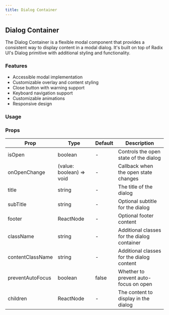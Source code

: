 ```yaml
---
title: Dialog Container
---
```


## Dialog Container

The Dialog Container is a flexible modal component that provides a consistent way to display content in a modal dialog. It's built on top of Radix UI's Dialog primitive with additional styling and functionality.

### Features

- Accessible modal implementation
- Customizable overlay and content styling
- Close button with warning support
- Keyboard navigation support
- Customizable animations
- Responsive design

### Usage

<DialogContainerExample />

### Props

| Prop              | Type                    | Default   | Description                                      |
|-------------------|-------------------------|-----------|--------------------------------------------------|
| isOpen           | boolean                 | -         | Controls the open state of the dialog            |
| onOpenChange     | (value: boolean) => void | -         | Callback when the open state changes             |
| title            | string                  | -         | The title of the dialog                          |
| subTitle         | string                  | -         | Optional subtitle for the dialog                 |
| footer           | ReactNode               | -         | Optional footer content                          |
| className        | string                  | -         | Additional classes for the dialog container      |
| contentClassName | string                  | -         | Additional classes for the dialog content        |
| preventAutoFocus | boolean                 | false     | Whether to prevent auto-focus on open            |
| children         | ReactNode               | -         | The content to display in the dialog             |

